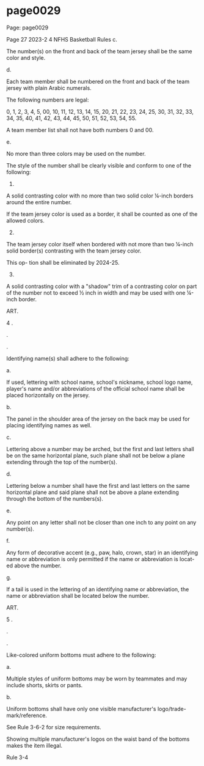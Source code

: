 
# page0029

Page: page0029

Page 27 2023-2 4 NFHS Basketball Rules c.

The number(s) on the front and back of the team jersey shall be the same color and style.

d.

Each team member shall be numbered on the front and back of the team jersey with plain Arabic numerals.

The following numbers are legal:

0, 1, 2, 3, 4, 5, 00, 10, 11, 12, 13, 14, 15, 20, 21, 22, 23, 24, 25, 30, 31, 32, 33, 34, 35, 40, 41, 42, 43, 44, 45, 50, 51, 52, 53, 54, 55.

A team member list shall not have both numbers 0 and 00.

e.

No more than three colors may be used on the number.

The style of the number shall be clearly visible and conform to one of the following:

1.

A solid contrasting color with no more than two solid color ¼-inch borders around the entire number.

If the team jersey color is used as a border, it shall be counted as one of the allowed colors.

2.

The team jersey color itself when bordered with not more than two ¼-inch solid border(s) contrasting with the team jersey color.

This op- tion shall be eliminated by 2024-25.

3.

A solid contrasting color with a "shadow" trim of a contrasting color on part of the number not to exceed ½ inch in width and may be used with one ¼-inch border.

ART.

4 .

.

.

Identifying name(s) shall adhere to the following:

a.

If used, lettering with school name, school's nickname, school logo name, player's name and/or abbreviations of the official school name shall be placed horizontally on the jersey.

b.

The panel in the shoulder area of the jersey on the back may be used for placing identifying names as well.

c.

Lettering above a number may be arched, but the first and last letters shall be on the same horizontal plane, such plane shall not be below a plane extending through the top of the number(s).

d.

Lettering below a number shall have the first and last letters on the same horizontal plane and said plane shall not be above a plane extending through the bottom of the numbers(s).

e.

Any point on any letter shall not be closer than one inch to any point on any number(s).

f.

Any form of decorative accent (e.g., paw, halo, crown, star) in an identifying name or abbreviation is only permitted if the name or abbreviation is locat- ed above the number.

g.

If a tail is used in the lettering of an identifying name or abbreviation, the name or abbreviation shall be located below the number.

ART.

5 .

.

.

Like-colored uniform bottoms must adhere to the following:

a.

Multiple styles of uniform bottoms may be worn by teammates and may include shorts, skirts or pants.

b.

Uniform bottoms shall have only one visible manufacturer's logo/trade- mark/reference.

See Rule 3-6-2 for size requirements.

Showing multiple manufacturer's logos on the waist band of the bottoms makes the item illegal.

Rule 3-4
  